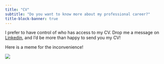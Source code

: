 ```yaml
---
title: "CV"
subtitle: "Do you want to know more about my professional career?"
title-block-banner: true
---
```

I prefer to have control of who has access to my CV. Drop  me a message on [Linkedin](https://www.linkedin.com/in/svalvaro/){target="_blank"}, and I'd be more than happy to send you my CV!

Here is a meme for the inconvenience!

![](images/resume_meme.jpg){fig-align="center"}